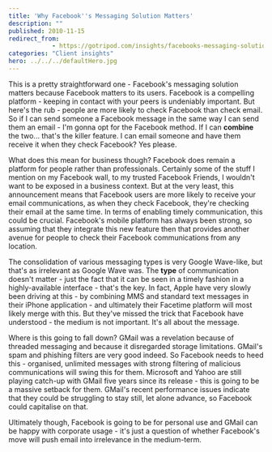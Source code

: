 ```yaml
---
title: 'Why Facebook''s Messaging Solution Matters'
description: ""
published: 2010-11-15
redirect_from: 
            - https://gotripod.com/insights/facebooks-messaging-solution-matters/
categories: "Client insights"
hero: ../../../defaultHero.jpg
---
```

This is a pretty straightforward one - Facebook's messaging solution matters because Facebook matters to its users. Facebook is a compelling platform - keeping in contact with your peers is undeniably important. But here's the rub - people are more likely to check Facebook than check email. So if I can send someone a Facebook message in the same way I can send them an email - I'm gonna opt for the Facebook method. If I can **combine** the two... that's the killer feature. I can email someone and have them receive it when they check Facebook? Yes please.

What does this mean for business though? Facebook does remain a platform for people rather than professionals. Certainly some of the stuff I mention on my Facebook wall, to my trusted Facebook Friends, I wouldn't want to be exposed in a business context. But at the very least, this announcement means that Facebook users are more likely to receive your email communications, as when they check Facebook, they're checking their email at the same time. In terms of enabling timely communication, this could be crucial. Facebook's mobile platform has always been strong, so assuming that they integrate this new feature then that provides another avenue for people to check their Facebook communications from any location.

The consolidation of various messaging types is very Google Wave-like, but that's as irrelevant as Google Wave was. The **type** of communication doesn't matter - just the fact that it can be seen in a timely fashion in a highly-available interface - that's the key. In fact, Apple have very slowly been driving at this - by combining MMS and standard text messages in their iPhone application - and ultimately their Facetime platform will most likely merge with this. But they've missed the trick that Facebook have understood - the medium is not important. It's all about the message.

Where is this going to fall down? GMail was a revelation because of threaded messaging and because it disregarded storage limitations. GMail's spam and phishing filters are very good indeed. So Facebook needs to heed this - organised, unlimited messages with strong filtering of malicious communications will swing this for them. Microsoft and Yahoo are still playing catch-up with GMail five years since its release - this is going to be a massive setback for them. GMail's recent performance issues indicate that they could be struggling to stay still, let alone advance, so Facebook could capitalise on that.

Ultimately though, Facebook is going to be for personal use and GMail can be happy with corporate usage - it's just a question of whether Facebook's move will push email into irrelevance in the medium-term.
